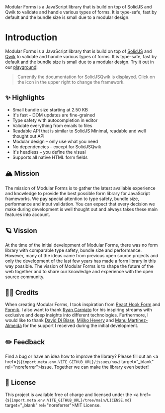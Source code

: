 
<Title>Introduction</Title>
<Description>
  Modular Forms is a JavaScript library that is build on top of SolidJS and Qwik
  to validate and handle various types of forms. It is type-safe, fast by
  default and the bundle size is small due to a modular design.
</Description>

# Introduction

Modular Forms is a JavaScript library that is build on top of <a href="https://www.solidjs.com/" target="_blank" rel="noreferrer">SolidJS</a> and <a href="https://qwik.builder.io/" target="_blank" rel="noreferrer">Qwik</a> to validate and handle various types of forms. It is type-safe, fast by default and the bundle size is small due to a modular design. Try it out in our <A href="/playground">playground</A>!

> Currently the documentation for <Solid>SolidJS</Solid><Qwik>Qwik</Qwik> is displayed. Click on the icon in the upper right to change the framework.

## ✨ Highlights

- Small bundle size starting at <Solid>2.5</Solid><Qwik>0</Qwik> KB
- It's fast – DOM updates are fine-grained
- Type safety with autocompletion in editor
- Validate everything from emails to files
- <Solid>Readable API that is similar to SolidJS</Solid>
  <Qwik>Minimal, readable and well thought out API</Qwik>
- Modular design – only use what you need
- No dependencies – except for <Solid>SolidJS</Solid><Qwik>Qwik</Qwik>
- It's headless – you define the visual
- Supports all native HTML form fields

## 🏔 Mission

The mission of Modular Forms is to gather the latest available experience and knowledge to provide the best possible form library for JavaScript frameworks. We pay special attention to type safety, bundle size, performance and input validation. You can expect that every decision we make during development is well thought out and always takes these main features into account.

## 🪐 Vission

At the time of the initial development of Modular Forms, there was no form library with comparable type safety, bundle size and performance. However, many of the ideas came from previous open source projects and only the development of the last few years has made a form library in this way possible. The vission of Modular Forms is to shape the future of the web together and to share our knowledge and experience with the open source community.

## 🙌🏼 Credits

When creating Modular Forms, I took inspiration from <a href="https://react-hook-form.com/" target="_blank" rel="noreferrer">React Hook Form</a> and <a href="https://formik.org/" target="_blank" rel="noreferrer">Formik</a>. I also want to thank <a href="https://twitter.com/RyanCarniato" target="_blank" rel="noreferrer">Ryan Carniato</a> for his inspiring streams with exclusive and deep insights into different technologies. Furthermore, I would like to thank <a href="https://twitter.com/davedbase" target="_blank" rel="noreferrer">David Di Biase</a>, <a href="https://twitter.com/mhevery" target="_blank" rel="noreferrer">Miško Hevery</a> and <a href="https://twitter.com/manucorporat" target="_blank" rel="noreferrer">Manu Martínez-Almeida</a> for the support I received during the initial development.

## ✏️ Feedback

Find a bug or have an idea how to improve the library? Please fill out an <a href={`${import.meta.env.VITE_GITHUB_URL}/issues/new`} target="\_blank" rel="noreferrer">issue</a>. Together we can make the library even better!

## 🔑 License

This project is available free of charge and licensed under the <a href={`${import.meta.env.VITE_GITHUB_URL}/tree/main/LICENSE.md`} target="\_blank" rel="noreferrer">MIT License</a>.
